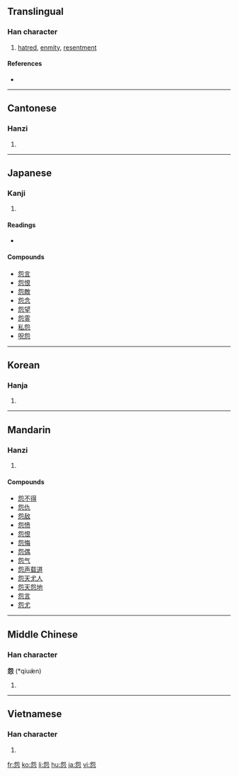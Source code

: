 ==Translingual==

===Han character===
{{Han char|rn=61|rad=心|as=05|sn=9|four=2733<sub>1</sub>|canj=弓山心 (NUP)}}

# [[hatred]], [[enmity]], [[resentment]]

====References====
* {{Han ref|kx=0382.010|dkj=10479|dj=0711.010|hdz=42281.070|uh=6028|ud=24616|bh=ABE8|bd=44008}}

----

==Cantonese==

===Hanzi===
{{yue-hanzi|jyut=|y=yun3}}

# {{defn|Cantonese|sort=心05}}

----

==Japanese==

===Kanji===
{{ja-kanji|grade=|rs=心05}}

# {{defn|Japanese}}

====Readings====
* {{ja-readings|on=[[えん]] (en), [[おん]] (on), [[うん]] (un)|kun=[[うらむ]] ([[怨む]], [[uramu]])}}

====Compounds====
* [[怨言]]
* [[怨恨]]
* [[怨敵]]
* [[怨念]]
* [[怨望]]
* [[怨霊]]
* [[私怨]]
* [[呪怨]]

----

==Korean==

===Hanja===
{{ko-hanja|hangeul=[[원]]|eumhun=|rv=won|mr=wŏn|y=wen}}

# {{defn|Korean|sort=心05}}

----

==Mandarin==

===Hanzi===
{{cmn-hanzi|pin=[[yuàn]] ([[yuan4]])|wg=yüan<sup>4</sup>}}

# {{defn|Mandarin|sort=心05}}

====Compounds====
* [[怨不得]]
* [[怨仇]]
* [[怨敌]]
* [[怨愤]]
* [[怨恨]]
* [[怨悔]]
* [[怨偶]]
* [[怨气]]
* [[怨声载道]]
* [[怨天尤人]]
* [[怨天怨地]]
* [[怨言]]
* [[怨尤]]

----

==Middle Chinese==

===Han character===
'''怨''' (*qiuæ̀n)<!--asterisk indicates that this is a reconstructed pronunciation-->

# {{defn|Middle Chinese|sort=心05}}

----

==Vietnamese==

===Han character===
{{vi-hantu|[[oán]]|rs=心05}}

# {{defn|Vietnamese|sort=心05}}

[[fr:怨]]
[[ko:怨]]
[[li:怨]]
[[hu:怨]]
[[ja:怨]]
[[vi:怨]]